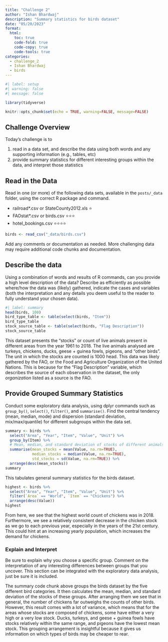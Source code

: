```yaml
---
title: "Challenge 2"
author: "Ishan Bhardwaj"
description: "Summary statistics for birds dataset"
date: "05/20/2023"
format:
  html:
    toc: true
    code-fold: true
    code-copy: true
    code-tools: true
categories:
  - challenge_2
  - Ishan Bhardwaj
  - birds
---
```


```r
#| label: setup
#| warning: false
#| message: false

library(tidyverse)

knitr::opts_chunk$set(echo = TRUE, warning=FALSE, message=FALSE)
```

## Challenge Overview

Today's challenge is to

1)  read in a data set, and describe the data using both words and any supporting information (e.g., tables, etc)
2)  provide summary statistics for different interesting groups within the data, and interpret those statistics

## Read in the Data

Read in one (or more) of the following data sets, available in the `posts/_data` folder, using the correct R package and command.

-   railroad\*.csv or StateCounty2012.xls ⭐
-   FAOstat\*.csv or birds.csv ⭐⭐⭐
-   hotel_bookings.csv ⭐⭐⭐⭐

```r
birds <- read_csv("_data/birds.csv")
```

Add any comments or documentation as needed. More challenging data may require additional code chunks and documentation.

## Describe the data

Using a combination of words and results of R commands, can you provide a high level description of the data? Describe as efficiently as possible where/how the data was (likely) gathered, indicate the cases and variables (both the interpretation and any details you deem useful to the reader to fully understand your chosen data).

```r
#| label: summary
head(birds, 100)
bird_type_table <- table(select(birds, "Item"))
bird_type_table
stock_source_table <- table(select(birds, "Flag Description"))
stock_source_table
```

This dataset presents the "stocks" or count of live animals present in different areas from the year 1961 to 2018. The live animals analysed are turkeys, chickens, ducks, geese + guinea fowls, pigeons, and "other birds". The unit in which the stocks are counted is 1000 head. This data was likely gathered by the FAO, or the Food and Agriculture Organization of the United Nations. This is because for the "Flag Description" variable, which describes the source of each observation in the dataset, the only *organization* listed as a source is the FAO.

## Provide Grouped Summary Statistics

Conduct some exploratory data analysis, using dplyr commands such as `group_by()`, `select()`, `filter()`, and `summarise()`. Find the central tendency (mean, median, mode) and dispersion (standard deviation, mix/max/quantile) for different subgroups within the data set.

```r
summary <- birds %>%
  select("Area", "Year", "Item", "Value", "Unit") %>%
  group_by(Item) %>%
  # Mean, median, and standard deviation of stocks of different animals
  summarise(mean_stocks = mean(Value, na.rm=TRUE),
            median_stocks = median(Value, na.rm=TRUE),
            std_stocks = sd(Value, na.rm=TRUE)) %>%
  arrange(desc(mean_stocks))
summary
```

This tabulates general summary statistics for the birds dataset.

```r
highest <- birds %>%
  select("Area", "Year", "Item", "Value", "Unit") %>%
  filter(`Area` == "World", `Item` == "Chickens") %>%
  arrange(desc(Value))
highest
```

From here, we see that the highest world count of chickens was in 2018. Furthermore, we see a relatively consistent decrease in the chicken stock as we go to each previous year, especially in the years of the 21st century. This could hint at an increasing yearly population, which increases the demand for chickens.

### Explain and Interpret

Be sure to explain why you choose a specific group. Comment on the interpretation of any interesting differences between groups that you uncover. This section can be integrated with the exploratory data analysis, just be sure it is included.

The summary code chunk above groups the birds dataset by the five different bird categories. It then calculates the mean, median, and standard deviation of the stocks of these groups. After arranging them we see that in general, the number of chickens far outweighs the counts of other birds. However, this result comes with a lot of variance, which means that for the areas whose stocks are composed of chickens, some have either a very high or a very low stock. Ducks, turkeys, and geese + guinea fowls have stocks relatively within the same range, and pigeons have the lowest mean stock. This grouping arrangement is insightful because it gives us information on which types of birds may be cheaper to rear.